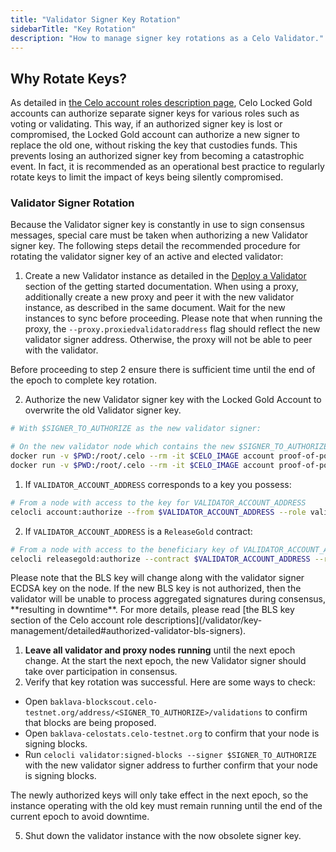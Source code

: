```yaml
---
title: "Validator Signer Key Rotation"
sidebarTitle: "Key Rotation"
description: "How to manage signer key rotations as a Celo Validator."
---
```


## Why Rotate Keys?[](#why-rotate-keys "Direct link to heading")

As detailed in [the Celo account roles description page](/validator/key-management/detailed), Celo Locked Gold accounts can authorize separate signer keys for various roles such as voting or validating. This way, if an authorized signer key is lost or compromised, the Locked Gold account can authorize a new signer to replace the old one, without risking the key that custodies funds. This prevents losing an authorized signer key from becoming a catastrophic event. In fact, it is recommended as an operational best practice to regularly rotate keys to limit the impact of keys being silently compromised.

### Validator Signer Rotation[](#validator-signer-rotation "Direct link to heading")

Because the Validator signer key is constantly in use to sign consensus messages, special care must be taken when authorizing a new Validator signer key. The following steps detail the recommended procedure for rotating the validator signer key of an active and elected validator:

1. Create a new Validator instance as detailed in the [Deploy a Validator](/validator/run/mainnet#deploy-a-validator-machine) section of the getting started documentation. When using a proxy, additionally create a new proxy and peer it with the new validator instance, as described in the same document. Wait for the new instances to sync before proceeding. Please note that when running the proxy, the `--proxy.proxiedvalidatoraddress` flag should reflect the new validator signer address. Otherwise, the proxy will not be able to peer with the validator.

<Warning>
  Before proceeding to step 2 ensure there is sufficient time until the end of
  the epoch to complete key rotation.
</Warning>

2. Authorize the new Validator signer key with the Locked Gold Account to overwrite the old Validator signer key.

```bash
# With $SIGNER_TO_AUTHORIZE as the new validator signer:

# On the new validator node which contains the new $SIGNER_TO_AUTHORIZE key
docker run -v $PWD:/root/.celo --rm -it $CELO_IMAGE account proof-of-possession $SIGNER_TO_AUTHORIZE $VALIDATOR_ACCOUNT_ADDRESS
docker run -v $PWD:/root/.celo --rm -it $CELO_IMAGE account proof-of-possession $SIGNER_TO_AUTHORIZE $VALIDATOR_ACCOUNT_ADDRESS --bls

```

1. If `VALIDATOR_ACCOUNT_ADDRESS` corresponds to a key you possess:

```bash
# From a node with access to the key for VALIDATOR_ACCOUNT_ADDRESS
celocli account:authorize --from $VALIDATOR_ACCOUNT_ADDRESS --role validator --signer $SIGNER_TO_AUTHORIZE --signature 0x$SIGNER_PROOF_OF_POSSESSION --blsKey $BLS_PUBLIC_KEY --blsPop $BLS_PROOF_OF_POSSESSION

```

2. If `VALIDATOR_ACCOUNT_ADDRESS` is a `ReleaseGold` contract:

```bash
# From a node with access to the beneficiary key of VALIDATOR_ACCOUNT_ADDRESS
celocli releasegold:authorize --contract $VALIDATOR_ACCOUNT_ADDRESS --role validator --signer $SIGNER_TO_AUTHORIZE --signature 0x$SIGNER_PROOF_OF_POSSESSION --blsKey $BLS_PUBLIC_KEY --blsPop $BLS_PROOF_OF_POSSESSION

```

<Warning>
  Please note that the BLS key will change along with the validator signer ECDSA
  key on the node. If the new BLS key is not authorized, then the validator will
  be unable to process aggregated signatures during consensus, **resulting in
  downtime**. For more details, please read [the BLS key section of the Celo
  account role
  descriptions](/validator/key-management/detailed#authorized-validator-bls-signers).
</Warning>

1. **Leave all validator and proxy nodes running** until the next epoch change. At the start the next epoch, the new Validator signer should take over participation in consensus.
2. Verify that key rotation was successful. Here are some ways to check:

- Open `baklava-blockscout.celo-testnet.org/address/<SIGNER_TO_AUTHORIZE>/validations` to confirm that blocks are being proposed.
- Open `baklava-celostats.celo-testnet.org` to confirm that your node is signing blocks.
- Run `celocli validator:signed-blocks --signer $SIGNER_TO_AUTHORIZE` with the new validator signer address to further confirm that your node is signing blocks.

<Warning>
  The newly authorized keys will only take effect in the next epoch, so the
  instance operating with the old key must remain running until the end of the
  current epoch to avoid downtime.
</Warning>

5. Shut down the validator instance with the now obsolete signer key.
